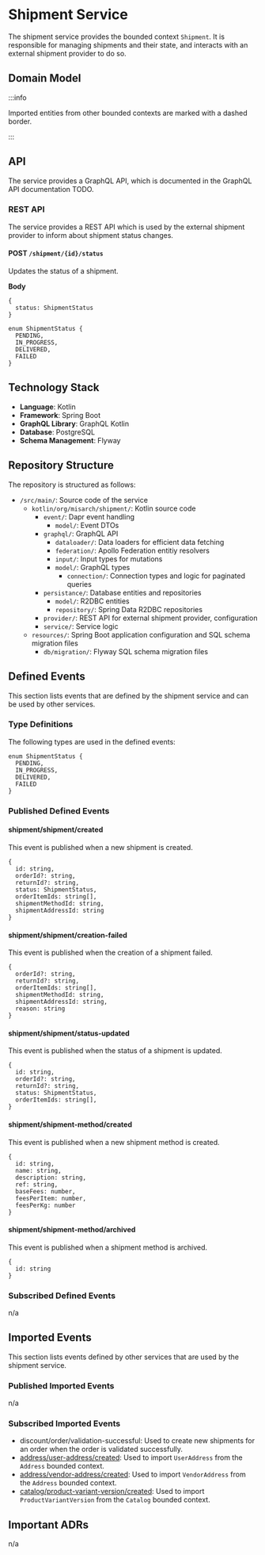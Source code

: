 
# Shipment Service

The shipment service provides the bounded context `Shipment`.
It is responsible for managing shipments and their state, and interacts with an external shipment provider to do so.

## Domain Model

<CustomImage path="/renderedDiagrams/shipmentDomainModel" width="1720" height="403.375" />

:::info

Imported entities from other bounded contexts are marked with a dashed border.

:::

## API

The service provides a GraphQL API, which is documented in the GraphQL API documentation TODO.

### REST API

The service provides a REST API which is used by the external shipment provider to inform about shipment status changes.

#### POST `/shipment/{id}/status`

Updates the status of a shipment.

**Body**

```tsx
{
  status: ShipmentStatus
}

enum ShipmentStatus {
  PENDING,
  IN_PROGRESS,
  DELIVERED,
  FAILED
}
```

## Technology Stack

- **Language**: Kotlin
- **Framework**: Spring Boot
- **GraphQL Library**: GraphQL Kotlin
- **Database**: PostgreSQL
- **Schema Management**: Flyway

## Repository Structure

The repository is structured as follows:

<div className="repository-structure" >

- `/src/main/`: Source code of the service
  - `kotlin/org/misarch/shipment/`: Kotlin source code
    - `event/`: Dapr event handling
      - `model/`: Event DTOs
    - `graphql/`: GraphQL API
      - `dataloader/`: Data loaders for efficient data fetching
      - `federation/`: Apollo Federation entitiy resolvers
      - `input/`: Input types for mutations
      - `model/`: GraphQL types
        - `connection/`: Connection types and logic for paginated queries
    - `persistance/`: Database entities and repositories
      - `model/`: R2DBC entities
      - `repository/`: Spring Data R2DBC repositories
    - `provider/`: REST API for external shipment provider, configuration
    - `service/`: Service logic
  - `resources/`: Spring Boot application configuration and SQL schema migration files
    - `db/migration/`: Flyway SQL schema migration files

</div>

## Defined Events

This section lists events that are defined by the shipment service and can be used by other services.

### Type Definitions

The following types are used in the defined events:

```tsx
enum ShipmentStatus {
  PENDING,
  IN_PROGRESS,
  DELIVERED,
  FAILED
}
```

### Published Defined Events

#### shipment/shipment/created

This event is published when a new shipment is created.

```tsx
{
  id: string,
  orderId?: string,
  returnId?: string,
  status: ShipmentStatus,
  orderItemIds: string[],
  shipmentMethodId: string,
  shipmentAddressId: string
}
```

#### shipment/shipment/creation-failed

This event is published when the creation of a shipment failed.

```tsx
{
  orderId?: string,
  returnId?: string,
  orderItemIds: string[],
  shipmentMethodId: string,
  shipmentAddressId: string,
  reason: string
}
```

#### shipment/shipment/status-updated

This event is published when the status of a shipment is updated.

```tsx
{
  id: string,
  orderId?: string,
  returnId?: string,
  status: ShipmentStatus,
  orderItemIds: string[],
}
```

#### shipment/shipment-method/created

This event is published when a new shipment method is created.

```tsx
{
  id: string,
  name: string,
  description: string,
  ref: string,
  baseFees: number,
  feesPerItem: number,
  feesPerKg: number
}
```

#### shipment/shipment-method/archived

This event is published when a shipment method is archived.

```tsx
{
  id: string
}
```

### Subscribed Defined Events

n/a

## Imported Events

This section lists events defined by other services that are used by the shipment service.

### Published Imported Events

n/a

### Subscribed Imported Events

- discount/order/validation-successful: Used to create new shipments for an order when the order is validated successfully.
- [address/user-address/created](/docs/docs/dev-manuals/services/address#addressuser-addresscreated): Used to import `UserAddress` from the `Address` bounded context.
- [address/vendor-address/created](/docs/docs/dev-manuals/services/address#addressvendor-addresscreated): Used to import `VendorAddress` from the `Address` bounded context.
- [catalog/product-variant-version/created](/docs/docs/dev-manuals/services/catalog#catalogproduct-variant-versioncreated): Used to import `ProductVariantVersion` from the `Catalog` bounded context.

## Important ADRs

n/a
